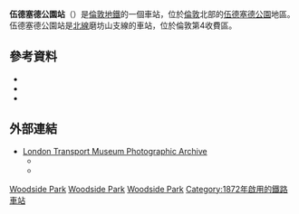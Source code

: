 {{Infobox London station|symbol=underground
| name = 伍德塞德公園<br />Woodside Park  
| image_name =Woodside Park stn building.JPG 
| manager = [[倫敦地鐵|倫敦地鐵]] 
| fare_zone = 4 
| locale    = [[伍德塞德公園|伍德塞德公園]] 
| borough   = [[巴尼特區|巴尼特區]] 
| original  = [[Edgware,_Highgate_and_London_Railway|Edgware, Highgate and London Railway]]
| pregroup  = [[大北方鐵路|大北方鐵路]]
| postgroup = [[倫敦及東北鐵路|倫敦及東北鐵路]]
| platforms = 2 
<!--| tubeexits06 = 2.072
| tubeexits07 = {{increase}} 2.203 
| tubeexits08 = {{increase}} 2.310
| tubeexits09 = {{steady}} 2.31-->
|latitude={{decdeg|51|37|05|N|4}}
|longitude={{decdeg|0|11|08|W|4}}
}}
'''伍德塞德公園站'''（{{lang-en|Woodside Park tube station}}）是[[倫敦地鐵|倫敦地鐵]]的一個車站，位於[[倫敦|倫敦]]北部的[[伍德塞德公園|伍德塞德公園]]地區。伍德塞德公園站是[[北線|北線]]磨坊山支線的車站，位於倫敦第4收費區。
==參考資料==
{{Reflist}}
* {{Butt-Stations}}
* {{Jowett-Atlas}}
* {{cite book |last=Rose |first=Douglas |title=The London Underground, A Diagrammatic History |year=1999 |edition=7th |publisher=Capital Transport Publishing |isbn=1-8541-4219-4 |oclc=59556887}}

==外部連結==
{{commons category|Woodside Park tube station}}
{{Spoken Wikipedia|EN_Woodside_Park_tube_station.ogg|2007-11-27}}
*[http://www.ltmcollection.org/photos/index.html London Transport Museum Photographic Archive] {{Wayback|url=http://www.ltmcollection.org/photos/index.html |date=20160303203920 }}
**{{ltmcollection|27/9857227.jpg|Station in 1937 during LNER period prior to London Transport's take over}}
**{{ltmcollection|60/9857960.jpg|Station in 1944 showing LNER and London Underground signs}}

{{倫敦地鐵北線}}

[[Category:北線車站|Woodside Park]]
[[Category:巴尼特區鐵路車站|Woodside Park]]
[[Category:倫敦通宵地鐵車站|Woodside Park]]
[[Category:1872年啟用的鐵路車站|Category:1872年啟用的鐵路車站]]